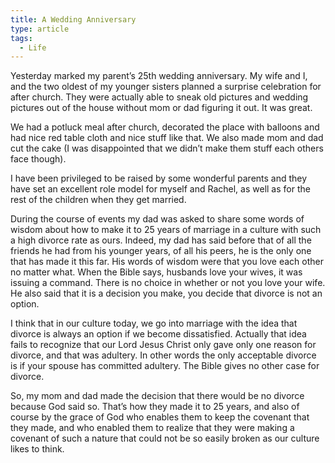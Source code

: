 ```yaml
---
title: A Wedding Anniversary
type: article
tags:
  - Life
---
```


Yesterday marked my parent’s 25th wedding anniversary. My wife and I, and the two oldest of my younger sisters planned a surprise celebration for after church. They were actually able to sneak old pictures and wedding pictures out of the house without mom or dad figuring it out. It was great.

We had a potluck meal after church, decorated the place with balloons and had nice red table cloth and nice stuff like that. We also made mom and dad cut the cake (I was disappointed that we didn’t make them stuff each others face though).

I have been privileged to be raised by some wonderful parents and they have set an excellent role model for myself and Rachel, as well as for the rest of the children when they get married.

During the course of events my dad was asked to share some words of wisdom about how to make it to 25 years of marriage in a culture with such a high divorce rate as ours. Indeed, my dad has said before that of all the friends he had from his younger years, of all his peers, he is the only one that has made it this far. His words of wisdom were that you love each other no matter what. When the Bible says, husbands love your wives, it was issuing a command. There is no choice in whether or not you love your wife. He also said that it is a decision you make, you decide that divorce is not an option.

I think that in our culture today, we go into marriage with the idea that divorce is always an option if we become dissatisfied. Actually that idea fails to recognize that our Lord Jesus Christ only gave only one reason for divorce, and that was adultery. In other words the only acceptable divorce is if your spouse has committed adultery. The Bible gives no other case for divorce.

So, my mom and dad made the decision that there would be no divorce because God said so. That’s how they made it to 25 years, and also of course by the grace of God who enables them to keep the covenant that they made, and who enabled them to realize that they were making a covenant of such a nature that could not be so easily broken as our culture likes to think.
